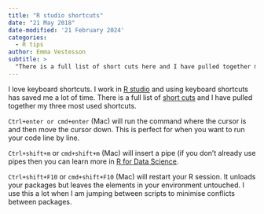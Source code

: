 ```yaml
---
title: "R studio shortcuts"
date: "21 May 2018"
date-modified: '21 February 2024'
categories:
  - R tips
author: Emma Vestesson
subtitle: >
  "There is a full list of short cuts here and I have pulled together my three most used shortcuts."
---
```


I love keyboard shortcuts. I work in [R studio](https://www.rstudio.com/) and using keyboard shortcuts has saved me a lot of time. There is a full list of [short cuts](https://www.rstudio.com/) and I have pulled together my three most used shortcuts.

`Ctrl+enter or cmd+enter ` (Mac) will run the command where the cursor is and then move the cursor down. This is perfect for when you want to run your code line by line.

`Ctrl+shift+m` or `cmd+shift+m` (Mac) will insert a pipe (if you don’t already use pipes then you can learn more in [R for Data Science](https://r4ds.hadley.nz/workflow-style.html#sec-pipes).

`Ctrl+shift+F10` or `cmd+shift+F10` (Mac) will restart your R session. It unloads your packages but leaves the elements in your environment untouched. I use this a lot when I am jumping between scripts to minimise conflicts between packages.